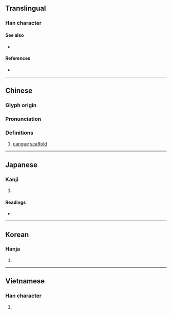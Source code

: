 {{character info/new}}
==Translingual==

===Han character===
{{Han char|rn=75|rad=木|as=05|sn=9|four=46900|canj=DKSR|ids=⿰木加}}

====See also====
* {{l|mul|架}}

====References====
* {{Han ref|kx=0517.110|dkj=14587|dj=0905.130|hdz=21190.060|uh=67B7|ud=26551|bh=CF45|bd=53061}}

----

==Chinese==
{{zh-forms}}

===Glyph origin===
{{Han etym}}

===Pronunciation===
{{zh-pron
|m=jiā
|c=gaa1
|mn=qz,tw,xm:ka/zz:kee/qz,tw,xm:kê/zz:kêe
|mn_note=ka - literary; kee - vernacular; kê/kêe - vernacular (俗)
|mc=y
|oc=y
|ma=
|cat=n
}}

===Definitions===
{{zh-hanzi}}

# [[cangue]] [[scaffold]]

----

==Japanese==

===Kanji===
{{ja-kanji|grade=|rs=木05}}

# {{defn|lang=ja|sort=木05}}

====Readings====
* {{ja-readings|on=[[か]] (ka)|kun=[[からざお]] (karazao), [[かせ]] (kase)}}

----

==Korean==

===Hanja===
{{ko-hanja|hangeul=가|eumhun=|rv=ga|mr=ka|y=ka}}

# {{defn|lang=ko|sort=木05}}

----

==Vietnamese==

===Han character===
{{vi-hantu|[[da]], [[dà]], [[gia]], [[già]]|rs=木05}}

# {{defn|lang=vi|sort=木05}}